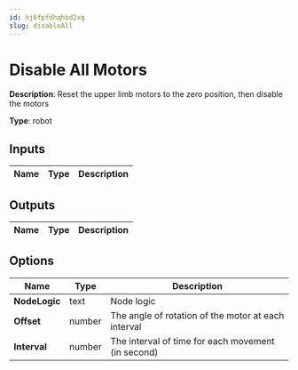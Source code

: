 ```yaml
---
id: hj6fpfdhqhbd2xg
slug: disableAll
---
```


# Disable All Motors

**Description**: Reset the upper limb motors to the zero position, then disable the motors

**Type**: robot

## Inputs

| Name | Type | Description |
| --- | --- | --- |
## Outputs

| Name | Type | Description |
| --- | --- | --- |
## Options

| Name | Type | Description |
| --- | --- | --- |
| **NodeLogic** | text | Node logic |
| **Offset** | number | The angle of rotation of the motor at each interval |
| **Interval** | number | The interval of time for each movement (in second) |
